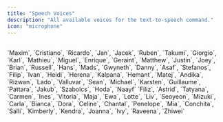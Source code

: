```yaml
---
title: "Speech Voices"
description: "All available voices for the text-to-speech command."
icon: "microphone"
---
```


<br />

<AccordionGroup>
  <Accordion title="Male">
    `Maxim`, `Cristiano`, `Ricardo`, `Jan`, `Jacek`, `Ruben`, `Takumi`,
    `Giorgio`, `Karl`, `Mathieu`, `Miguel`, `Enrique`, `Geraint`, `Matthew`,
    `Justin`, `Joey`, `Brian`, `Russell`, `Hans`, `Mads`, `Gwyneth`, `Danny`,
    `Asaf`, `Stefanos`, `Filip`, `Ivan`, `Heidi`, `Herena`, `Kalpana`, `Hemant`,
    `Matej`, `Andika`, `Rizwan`, `Lado`, `Valluvar`, `Sean`, `Michael`,
    `Karsten`, `Guillaume`, `Pattara`, `Jakub`, `Szabolcs`, `Hoda`, `Naayf`
  </Accordion>
  <Accordion title="Female">
    `Filiz`, `Astrid`, `Tatyana`, `Carmen`, `Ines`, `Vitoria`, `Maja`, `Ewa`,
    `Lotte`, `Liv`, `Seoyeon`, `Mizuki`, `Carla`, `Bianca`, `Dora`, `Celine`,
    `Chantal`, `Penelope`, `Mia`, `Conchita`, `Salli`, `Kimberly`, `Kendra`,
    `Joanna`, `Ivy`, `Raveena`, `Zhiwei`
  </Accordion>
</AccordionGroup>